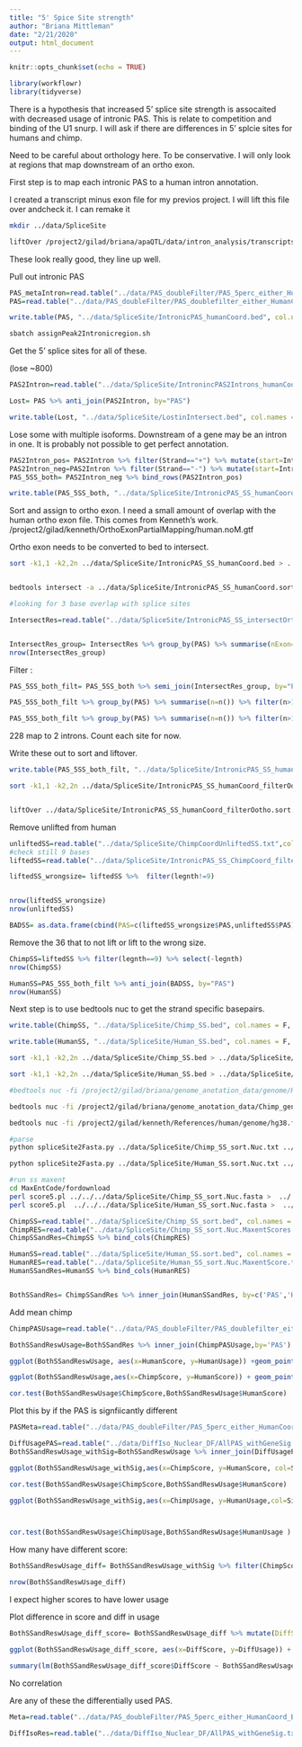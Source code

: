 ```yaml
---
title: "5' Spice Site strength"
author: "Briana Mittleman"
date: "2/21/2020"
output: html_document
---
```


```r
knitr::opts_chunk$set(echo = TRUE)
```


```r
library(workflowr)
library(tidyverse)
```

There is a hypothesis that increased 5' splice site strength is assocaited with decreased usage of intronic PAS. This is relate to competition and binding of the U1 snurp. I will ask if there are differences in 5' splcie sites for humans and chimp. 

Need to be careful about orthology here. To be conservative. I will only look at regions that map downstream of an ortho exon. 

First step is to map each intronic PAS to a human intron annotation.



I created a transcript minus exon file for my previos project. I will lift this file over andcheck it. I can remake it 

```bash
mkdir ../data/SpliceSite  

liftOver /project2/gilad/briana/apaQTL/data/intron_analysis/transcriptsMinusExons.sort.bed  ../data/liftover_files/hg19ToHg38.over.chain.gz ../data/SpliceSite/transcriptMinusexon_hg38.bed ../data/SpliceSite/UnliftedIntron.bed 

```

These look really good, they line up well.  


Pull out intronic PAS  
```r
PAS_metaIntron=read.table("../data/PAS_doubleFilter/PAS_5perc_either_HumanCoord_BothUsage_meta_doubleFilter.txt", header = T, stringsAsFactors = F) %>% filter(loc=="intron")
PAS=read.table("../data/PAS_doubleFilter/PAS_doublefilter_either_HumanCoordHummanUsage.bed", col.names = c("chr", "start", "end", "PAS", "score", "strand"),stringsAsFactors = F) %>% semi_join(PAS_metaIntron, by="PAS")

write.table(PAS, "../data/SpliceSite/IntronicPAS_humanCoord.bed", col.names = F, row.names = F, quote = F, sep="\t")
```


```bash
sbatch assignPeak2Intronicregion.sh
```

Get the 5' splice sites for all of these.  

(lose ~800)



```r
PAS2Intron=read.table("../data/SpliceSite/IntronincPAS2Introns_humanCoord.bed",col.names = c("IntronChr", "IntronStart", "IntronEnd", "Gene", "Score", "Strand", "PASChr", "PASStart","PASEnd", "PAS", "humanUsage", "passtrand"),stringsAsFactors = F)

Lost= PAS %>% anti_join(PAS2Intron, by="PAS")

write.table(Lost, "../data/SpliceSite/LostinIntersect.bed", col.names = F, row.names = F, quote =F, sep = "\t")

```



Lose some with multiple isoforms. Downstream of a gene may be an intron in one. It is probably not possible to get perfect annotation.  


```r
PAS2Intron_pos= PAS2Intron %>% filter(Strand=="+") %>% mutate(start=IntronStart-3, end= IntronStart +6) %>% select(IntronChr, start,end, PAS,humanUsage, Strand)
PAS2Intron_neg=PAS2Intron %>% filter(Strand=="-") %>% mutate(start=IntronEnd-6, end= IntronEnd +3) %>% select(IntronChr, start,end, PAS,humanUsage, Strand)
PAS_5SS_both= PAS2Intron_neg %>% bind_rows(PAS2Intron_pos)

write.table(PAS_5SS_both, "../data/SpliceSite/IntronicPAS_SS_humanCoord.bed", col.names = F, row.names = F, quote=F, sep="\t")
```

Sort and assign to ortho exon. I need a small amount of overlap with the human ortho exon file. This comes from Kenneth's work.  /project2/gilad/kenneth/OrthoExonPartialMapping/human.noM.gtf

Ortho exon needs to be converted to bed to intersect.  

```bash
sort -k1,1 -k2,2n ../data/SpliceSite/IntronicPAS_SS_humanCoord.bed > ../data/SpliceSite/IntronicPAS_SS_humanCoord.sort.bed 


bedtools intersect -a ../data/SpliceSite/IntronicPAS_SS_humanCoord.sort.bed  -b /project2/gilad/kenneth/OrthoExonPartialMapping/human.noM.gtf -s -wao > ../data/SpliceSite/IntronicPAS_SS_intersectOrthoExon.txt

#looking for 3 base overlap with splice sites  

```

```r
IntersectRes=read.table("../data/SpliceSite/IntronicPAS_SS_intersectOrthoExon.txt",stringsAsFactors = F,sep="\t", col.names = c("chr",'ssstart','ssend','PAS', 'humanusage','passtrand', 'file', 'loc','exonchr', 'enonstart','exonend', 'score', 'strand', 'score2', 'geneinfo', 'overlap')) %>% filter(overlap==3)


IntersectRes_group= IntersectRes %>% group_by(PAS) %>% summarise(nExon=n())
nrow(IntersectRes_group)
```




Filter :  


```r
PAS_5SS_both_filt= PAS_5SS_both %>% semi_join(IntersectRes_group, by="PAS") 

PAS_5SS_both_filt %>% group_by(PAS) %>% summarise(n=n()) %>% filter(n>1)

PAS_5SS_both_filt %>% group_by(PAS) %>% summarise(n=n()) %>% filter(n>1) %>% nrow()
```
228 map to 2 introns. Count each site for now.  


Write these out to sort and liftover.
```r
write.table(PAS_5SS_both_filt, "../data/SpliceSite/IntronicPAS_SS_humanCoord_filterOotho.bed", col.names = F, row.names = F, quote = F, sep="\t")
```

```bash
sort -k1,1 -k2,2n ../data/SpliceSite/IntronicPAS_SS_humanCoord_filterOotho.bed > ../data/SpliceSite/IntronicPAS_SS_humanCoord_filterOotho.sort.bed


liftOver ../data/SpliceSite/IntronicPAS_SS_humanCoord_filterOotho.sort.bed ../data/chainFiles/hg38ToPanTro6.over.chain ../data/SpliceSite/IntronicPAS_SS_ChimpCoord_filterOotho.sort.bed ../data/SpliceSite/ChimpCoordUnliftedSS.txt 
```


Remove unlifted from human

```r
unliftedSS=read.table("../data/SpliceSite/ChimpCoordUnliftedSS.txt",col.names = c("chr", 'start','end','PAS', 'humanscore', 'strand'), stringsAsFactors = F)
#check still 9 bases
liftedSS=read.table("../data/SpliceSite/IntronicPAS_SS_ChimpCoord_filterOotho.sort.bed",col.names = c("chr", 'start','end','PAS', 'humanscore', 'strand'), stringsAsFactors = F) %>% mutate(legnth=end-start) 

liftedSS_wrongsize= liftedSS %>%  filter(legnth!=9)


nrow(liftedSS_wrongsize)
nrow(unliftedSS)

BADSS= as.data.frame(cbind(PAS=c(liftedSS_wrongsize$PAS,unliftedSS$PAS)))
```
Remove the 36 that to not lift or lift to the wrong size. 

```r
ChimpSS=liftedSS %>% filter(legnth==9) %>% select(-legnth)
nrow(ChimpSS)

HumanSS=PAS_5SS_both_filt %>% anti_join(BADSS, by="PAS")
nrow(HumanSS)
```
  

Next step is to use bedtools nuc to get the strand specific basepairs.  


```r
write.table(ChimpSS, "../data/SpliceSite/Chimp_SS.bed", col.names = F, row.names = F, quote = F, sep="\t")

write.table(HumanSS, "../data/SpliceSite/Human_SS.bed", col.names = F, row.names = F, quote = F, sep="\t")

```


```bash
sort -k1,1 -k2,2n ../data/SpliceSite/Chimp_SS.bed > ../data/SpliceSite/Chimp_SS_sort.bed

sort -k1,1 -k2,2n ../data/SpliceSite/Human_SS.bed > ../data/SpliceSite/Human_SS.sort.bed

#bedtools nuc -fi /project2/gilad/briana/genome_anotation_data/genome/Homo_sapiens.GRCh37.75.dna_sm.all.fa -bed ../data/splicesite/AllPASSS.sort.noChr.bed -seq -s > ../data/splicesite/AllPASSS.sort.Nuc.txt

bedtools nuc -fi /project2/gilad/briana/genome_anotation_data/Chimp_genome/panTro6.fa -bed ../data/SpliceSite/Chimp_SS_sort.bed -seq -s > ../data/SpliceSite/Chimp_SS_sort.Nuc.txt

bedtools nuc -fi /project2/gilad/kenneth/References/human/genome/hg38.fa -bed ../data/SpliceSite/Human_SS.sort.bed -seq -s > ../data/SpliceSite/Human_SS.sort.Nuc.txt

#parse
python spliceSite2Fasta.py ../data/SpliceSite/Chimp_SS_sort.Nuc.txt ../data/SpliceSite/Chimp_SS_sort.Nuc.fasta

python spliceSite2Fasta.py ../data/SpliceSite/Human_SS.sort.Nuc.txt ../data/SpliceSite/Human_SS_sort.Nuc.fasta

#run ss maxent  
cd MaxEntCode/fordownload
perl score5.pl ../../../data/SpliceSite/Chimp_SS_sort.Nuc.fasta >  ../../../data/SpliceSite/Chimp_SS_sort.Nuc.MaxentScores.txt
perl score5.pl  ../../../data/SpliceSite/Human_SS_sort.Nuc.fasta >  ../../../data/SpliceSite/Human_SS_sort.Nuc.MaxentScore.txt
```

```r
ChimpSS=read.table("../data/SpliceSite/Chimp_SS_sort.bed", col.names = c("chr",'start','end','PAS', 'HumanUsage', 'strand'), stringsAsFactors = F) %>% select(PAS,HumanUsage)
ChimpRES=read.table("../data/SpliceSite/Chimp_SS_sort.Nuc.MaxentScores.txt", col.names =c("Chimpseq", "ChimpScore"))
ChimpSSandRes=ChimpSS %>% bind_cols(ChimpRES)

HumanSS=read.table("../data/SpliceSite/Human_SS.sort.bed", col.names = c("chr",'start','end','PAS', 'HumanUsage', 'strand'), stringsAsFactors = F)%>% select(PAS,HumanUsage)
HumanRES=read.table("../data/SpliceSite/Human_SS_sort.Nuc.MaxentScore.txt", col.names = c("Humanseq", "HumanScore")) 
HumanSSandRes=HumanSS %>% bind_cols(HumanRES)


BothSSandRes= ChimpSSandRes %>% inner_join(HumanSSandRes, by=c('PAS','HumanUsage'))


```
Add mean chimp  

```r
ChimpPASUsage=read.table("../data/PAS_doubleFilter/PAS_doublefilter_either_ChimpCoordChimpUsage.sort.bed",col.names = c('chr','start','end',"PAS", 'ChimpUsage','strand' ),stringsAsFactors = F) %>% select(PAS, ChimpUsage)

BothSSandReswUsage=BothSSandRes %>% inner_join(ChimpPASUsage,by='PAS')
```

```r

ggplot(BothSSandReswUsage, aes(x=HumanScore, y=HumanUsage)) +geom_point(col="blue", alpha=.3) + geom_point(data=BothSSandReswUsage, aes(x=ChimpScore, y=ChimpUsage), alpha=.3,col="orange") 
```

```r
ggplot(BothSSandReswUsage,aes(x=ChimpScore, y=HumanScore)) + geom_point() + geom_density2d(col="green") + geom_smooth(method="lm",col="orange") + annotate("text",label="Pearsons Correlation = .98", x=-10, y=10) + labs(title="5' Splice Site Strength for Intronic PAS")+ theme(text= element_text(size=16))

cor.test(BothSSandReswUsage$ChimpScore,BothSSandReswUsage$HumanScore)

```

Plot this by if the PAS is signfiicantly different
```r
PASMeta=read.table("../data/PAS_doubleFilter/PAS_5perc_either_HumanCoord_BothUsage_meta_doubleFilter.txt", header = T, stringsAsFactors = F) %>% dplyr::select(PAS, chr, start,end, gene, loc)

DiffUsagePAS=read.table("../data/DiffIso_Nuclear_DF/AllPAS_withGeneSig.txt", header = T, stringsAsFactors = F) %>% inner_join(PASMeta, by=c("gene","chr", "start", "end"))  %>% select(PAS, SigPAU2)
BothSSandReswUsage_withSig=BothSSandReswUsage %>% inner_join(DiffUsagePAS, by="PAS")
```

```r
ggplot(BothSSandReswUsage_withSig,aes(x=ChimpScore, y=HumanScore, col=SigPAU2)) + geom_point(alpha=.5) + annotate("text",label="Pearsons Correlation = .98", x=-10, y=10) + labs(title="5' Splice Site Strength for Intronic PAS",col="Differentially \nused PAS")+ theme(text= element_text(size=16)) + scale_color_brewer(palette = "Dark2")

cor.test(BothSSandReswUsage$ChimpScore,BothSSandReswUsage$HumanScore)
```


```r
ggplot(BothSSandReswUsage_withSig,aes(x=ChimpUsage, y=HumanUsage,col=SigPAU2)) + geom_point(alpha=.5)  + geom_smooth(method="lm",col="orange") + annotate("text", label="Pearsons Correlation= 0.54", x=.65,y=.8) + theme(text= element_text(size=16)) + scale_color_brewer(palette = "Dark2") + labs(title="Usage of PAS by species",col="Differentially \nused PAS") 



cor.test(BothSSandReswUsage$ChimpUsage,BothSSandReswUsage$HumanUsage )
```

How many have different score: 

```r
BothSSandReswUsage_diff= BothSSandReswUsage_withSig %>% filter(ChimpScore!=HumanScore)

nrow(BothSSandReswUsage_diff)
```


I expect higher scores to have lower usage 

Plot difference in score and diff in usage  

```r
BothSSandReswUsage_diff_score= BothSSandReswUsage_diff %>% mutate(DiffScore=HumanScore-ChimpScore, DiffUsage=HumanUsage-ChimpUsage)

ggplot(BothSSandReswUsage_diff_score, aes(x=DiffScore, y=DiffUsage)) + geom_point(aes(col=SigPAU2)) + geom_smooth(method="lm") +theme(text= element_text(size=16)) + scale_color_brewer(palette = "Dark2") + labs(title="Relationship between differene in \nusage and difference in 5' SS score",col="Differentially \nused PAS") 

summary(lm(BothSSandReswUsage_diff_score$DiffScore ~ BothSSandReswUsage_diff_score$DiffUsage))

```

No correlation  

Are any of these the differentially used PAS.  

```r


Meta=read.table("../data/PAS_doubleFilter/PAS_5perc_either_HumanCoord_BothUsage_meta_doubleFilter.txt", header = T, stringsAsFactors = F) %>% select(PAS,chr, loc, start, end)

DiffIsoRes=read.table("../data/DiffIso_Nuclear_DF/AllPAS_withGeneSig.txt", header = T,stringsAsFactors = F) %>% inner_join(Meta, by=c("chr", 'start','end')) %>% select(PAS,SigPAU2 )
```




